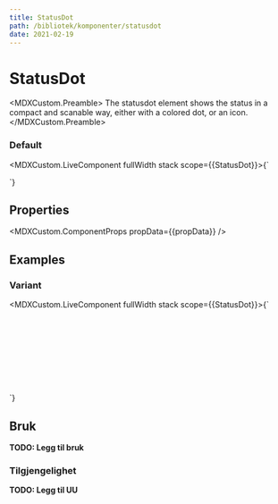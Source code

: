 ```yaml
---
title: StatusDot
path: /bibliotek/komponenter/statusdot
date: 2021-02-19
---
```



# StatusDot

<MDXCustom.Preamble>
  The statusdot element shows the status in a compact and scanable way, either with a colored dot, or an icon.
</MDXCustom.Preamble>

### Default

<MDXCustom.LiveComponent fullWidth stack scope={{StatusDot}}>{`
 <div style={{width: '100%'}}>
    <div style={{marginBottom: '0.25rem'}}>
      <StatusDot variant={"info"} text="Text"/>
    </div>
  </div>
`}</MDXCustom.LiveComponent>

## Properties

<MDXCustom.ComponentProps propData={{propData}} />

## Examples

### Variant

<MDXCustom.LiveComponent fullWidth stack scope={{StatusDot}}>{`
 <div style={{width: '100%'}}>
    <div>
      <StatusDot variant={"info"} text="Info" />
      <br/>
      <StatusDot variant={"warning"} text="Warning" />
      <br/>
      <StatusDot variant={"alert"} text="Alert" />
      <br/>
      <StatusDot variant={"cancelled"} text="Cancelled" />
      <br/>
      <StatusDot variant={"active"} text="Active" />
      <br/>
      <StatusDot variant={"transparent"} text="Transparent" />
      <br/>
      <StatusDot variant={"recurring"} text="Recurring" />
      <br/>
      <StatusDot variant={"group"} text="Group" />
      <br/>
      <StatusDot variant={"noaccess"} text="No Access" />
    </div>
  </div>
`}</MDXCustom.LiveComponent>


## Bruk

**TODO: Legg til bruk**

### Tilgjengelighet

**TODO: Legg til UU**
